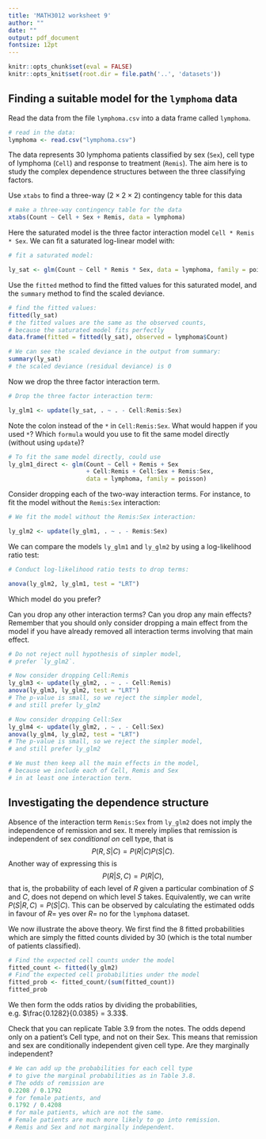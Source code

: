 ```yaml
---
title: 'MATH3012 worksheet 9'
author: ""
date: ""
output: pdf_document
fontsize: 12pt
---
```

```r
knitr::opts_chunk$set(eval = FALSE)
knitr::opts_knit$set(root.dir = file.path('..', 'datasets'))
```
## Finding a suitable model for the `lymphoma` data

Read the data from the file `lymphoma.csv` into a data frame called 
`lymphoma`.
```r
# read in the data:
lymphoma <- read.csv("lymphoma.csv")
```

The  data represents 30 lymphoma 
patients classified by sex (`Sex`), cell type of lymphoma (`Cell`) and response to 
treatment (`Remis`). The aim here is to study the 
complex dependence structures between the three classifying factors. 

Use `xtabs` to find a three-way ($2\times 2\times 2$) contingency table for this data
```r
# make a three-way contingency table for the data
xtabs(Count ~ Cell + Sex + Remis, data = lymphoma)
```

Here the saturated model is the three factor
interaction model `Cell * Remis * Sex`. We can fit
a saturated log-linear model with:

```r
# fit a saturated model:
```
```r
ly_sat <- glm(Count ~ Cell * Remis * Sex, data = lymphoma, family = poisson)
```

Use the `fitted` method to find the fitted
values for this saturated model, and the `summary`
method to find the scaled deviance.
```r
# find the fitted values:
fitted(ly_sat)
# the fitted values are the same as the observed counts,
# because the saturated model fits perfectly
data.frame(fitted = fitted(ly_sat), observed = lymphoma$Count)

# We can see the scaled deviance in the output from summary:
summary(ly_sat)
# the scaled deviance (residual deviance) is 0 
```

Now we drop the three factor interaction term.
```r
# Drop the three factor interaction term:
```
```r
ly_glm1 <- update(ly_sat, . ~ . - Cell:Remis:Sex)
```

Note the colon instead of the `*` in   `Cell:Remis:Sex`.
What would happen if you used `*`?
Which `formula` would you use to fit the same model directly 
(without using `update`)?
```r
# To fit the same model directly, could use
ly_glm1_direct <- glm(Count ~ Cell + Remis + Sex
                      + Cell:Remis + Cell:Sex + Remis:Sex,
                      data = lymphoma, family = poisson)
```

Consider dropping each of the two-way interaction terms.
For instance, to fit the model without the
`Remis:Sex` interaction:
```r
# We fit the model without the Remis:Sex interaction:
```
```r
ly_glm2 <- update(ly_glm1, . ~ . - Remis:Sex)
```
We can compare the models `ly_glm1` and `ly_glm2`
by using a log-likelihood ratio test:
```r
# Conduct log-likelihood ratio tests to drop terms:
```
```r
anova(ly_glm2, ly_glm1, test = "LRT")
```
Which model do you prefer? 

Can you drop any other interaction
terms? Can you drop any main effects? Remember that you should only
consider dropping a main effect from the model
if you have already removed all interaction terms
involving that main effect.

```r
# Do not reject null hypothesis of simpler model,
# prefer `ly_glm2`. 

# Now consider dropping Cell:Remis
ly_glm3 <- update(ly_glm2, . ~ . - Cell:Remis)
anova(ly_glm3, ly_glm2, test = "LRT")
# The p-value is small, so we reject the simpler model,
# and still prefer ly_glm2

# Now consider dropping Cell:Sex
ly_glm4 <- update(ly_glm2, . ~ . - Cell:Sex)
anova(ly_glm4, ly_glm2, test = "LRT")
# The p-value is small, so we reject the simpler model,
# and still prefer ly_glm2

# We must then keep all the main effects in the model,
# because we include each of Cell, Remis and Sex
# in at least one interaction term.
```

## Investigating  the dependence structure


Absence of the interaction term  `Remis:Sex` from `ly_glm2`
does not imply the independence of remission and sex. It merely implies
that remission  is independent of sex  *conditional on* cell type, that is
$$
P(R,S|C)=P(R|C)P(S|C).
$$
Another way of expressing this is
$$
P(R|S,C)=P(R|C),
$$
that is, the probability of each level of $R$
given a particular combination of $S$ and $C$, does not
depend on which level $S$ takes.
Equivalently, we can write $P(S|R,C)=P(S|C)$.
This can be observed by calculating the estimated odds in favour
of $R=$ yes over $R=$ no for the `lymphoma` dataset.

We now illustrate the above theory. We first find the
8 fitted probabilities which are simply the  fitted counts divided
by 30 (which is the total number of patients classified).

```r
# Find the expected cell counts under the model
fitted_count <- fitted(ly_glm2)
# Find the expected cell probabilities under the model
fitted_prob <- fitted_count/(sum(fitted_count))
fitted_prob
```
We then form the odds ratios by dividing the probabilities,
e.g. $\frac{0.1282}{0.0385} = 3.33$.

Check that you can replicate Table 3.9 from the notes.
The odds depend only on a patient's Cell type, and not on their
Sex. This means that remission  and sex are conditionally
independent given cell type. Are they marginally independent?

```r
# We can add up the probabilities for each cell type
# to give the marginal probabilities as in Table 3.8.
# The odds of remission are 
0.2208 / 0.1792
# for female patients, and
0.1792 / 0.4208
# for male patients, which are not the same.
# Female patients are much more likely to go into remission.
# Remis and Sex and not marginally independent.
```
